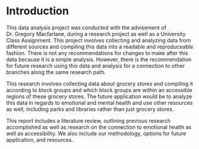 # Introduction {#intro}

This data analysis project was conducted with the advisement of Dr. Gregory Macfarlane, during a research project as well as a University Class Assignment. This project involves collecting and analyzing data from different sources and compiling this data into a readable and reproduceable fashion. There is not any recommendations for changes to make after this data because it is a simple analysis. However, there is the recommendation for future research using this data and analysis for a connection to other branches along the same research path. 

This research involves collecting data about grocery stores and compiling it according to block groups and which block groups are within an accessible regions of these grocery stores. The future application would be to analyze this data in regards to emotional and mental health and use other resources as well, including parks and libraries rather than just grocery stores.

This report includes a literature review, outlining previous research accomplished as well as research on the connection to emotional health as well as accessibility. We also include our methodology, options for future application, and resources. 
